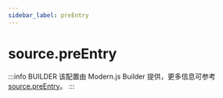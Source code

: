 ```yaml
---
sidebar_label: preEntry
---
```


# source.preEntry

:::info BUILDER
该配置由 Modern.js Builder 提供，更多信息可参考 [source.preEntry](https://modernjs.dev/builder/api/config-source.html#source-preentry)。
:::


<Main />
